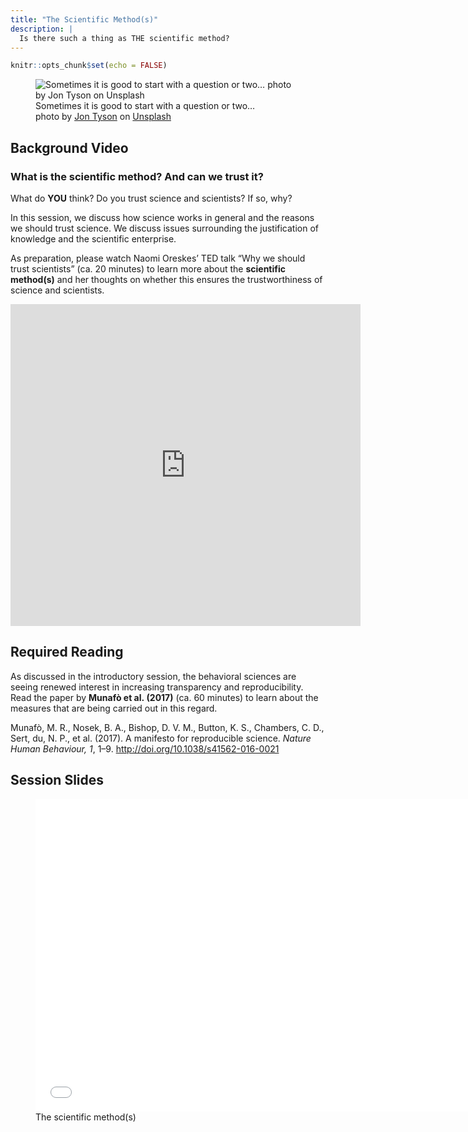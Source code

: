 ```yaml
---
title: "The Scientific Method(s)"
description: |
  Is there such a thing as THE scientific method?
---
```


```r
knitr::opts_chunk$set(echo = FALSE)
```

![Sometimes it is good to start with a question or two...<br> <span>photo by <a href="https://unsplash.com/@jontyson?utm_source=unsplash&amp;utm_medium=referral&amp;utm_content=creditCopyText">Jon Tyson</a> on <a href="https://unsplash.com/s/photos/question?utm_source=unsplash&amp;utm_medium=referral&amp;utm_content=creditCopyText">Unsplash</a></span>](photos/jon-tyson-hhq1Lxtuwd8-unsplash.jpg)

## Background Video

### What is the scientific method? And can we trust it?

What do **YOU** think? Do you trust science and scientists? If so, why? 

In this session, we discuss how science works in general and the reasons we should trust science. We discuss issues surrounding the justification of knowledge and the scientific enterprise. 

As preparation, please watch Naomi Oreskes' TED talk "Why we should trust scientists" (ca. 20 minutes) to learn more about the **scientific method(s)** and her thoughts on whether this ensures the trustworthiness of science and scientists. 

<iframe width="560" height="515" src="https://www.youtube.com/embed/RxyQNEVOElU" frameborder="0" allow="accelerometer; autoplay; clipboard-write; encrypted-media; gyroscope; picture-in-picture" allowfullscreen></iframe>

## Required Reading

As discussed in the introductory session, the behavioral sciences are seeing renewed interest in increasing transparency and reproducibility. Read the paper by **Munafò et al. (2017)** (ca. 60 minutes) to learn about the measures that are being carried out in this regard. 

Munafò, M. R., Nosek, B. A., Bishop, D. V. M., Button, K. S., Chambers, C. D., Sert, du, N. P., et al. (2017). A manifesto for reproducible science. *Nature Human Behaviour, 1*, 1–9. [http://doi.org/10.1038/s41562-016-0021](https://github.com/matarui/ebdm/raw/main/docs/literature/Munafo_2017_NHB.pdf)

## Session Slides 

![The scientific method(s)](presentations/EBDM_session1.pdf){width=700px height=500px}

<!-- ### Background readings -->
<!-- Are you interested in reading more about these topics? These books could be for you...  -->

<!-- Oreskes, N. (2019). *Why trust science?* Princeton: Oxford. Princeton University Press. [https://www.jstor.org/stable/j.ctvfjczxx](https://www.jstor.org/stable/j.ctvfjczxx) -->

<!-- Ritchie, S. (2020). *Science fictions: Exposing fraud, bias, negligence and hype in science*. London: Bodley Head. [https://www.sciencefictions.org](https://www.sciencefictions.org) -->



